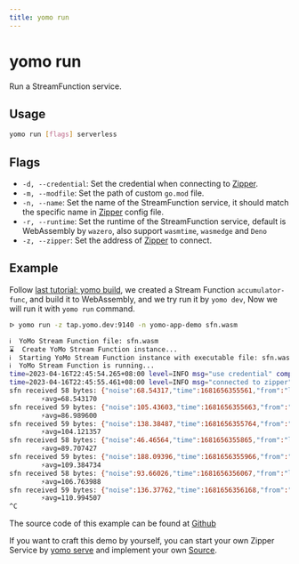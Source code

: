 ```yaml
---
title: yomo run
---
```


# yomo run

Run a StreamFunction service.

## Usage

```bash
yomo run [flags] serverless
```

## Flags

- `-d, --credential`: Set the credential when connecting to [Zipper][zipper].
- `-m, --modfile`: Set the path of custom `go.mod` file.
- `-n, --name`: Set the name of the StreamFunction service, it should match the specific name in [Zipper][zipper] config file.
- `-r, --runtime`: Set the runtime of the StreamFunction service, default is WebAssembly by `wazero`, also support `wasmtime`, `wasmedge` and `Deno`
- `-z, --zipper`: Set the address of [Zipper][zipper] to connect.

## Example

Follow [last tutorial: yomo build](./build#example), we created a Stream Function `accumulator-func`, and build it to WebAssembly, and we try run it by `yomo dev`, Now we will run it with `yomo run` command.

```bash
ᐅ yomo run -z tap.yomo.dev:9140 -n yomo-app-demo sfn.wasm

ℹ️  YoMo Stream Function file: sfn.wasm
⌛  Create YoMo Stream Function instance...
ℹ️  Starting YoMo Stream Function instance with executable file: sfn.wasm. Zipper: [tap.yomo.dev:9140].
ℹ️  YoMo Stream Function is running...
time=2023-04-16T22:45:54.265+08:00 level=INFO msg="use credential" component="Stream Function" client_id=jHp0g18hmjk_fL0SvH_6X client_name=yomo-app-demo credential_name=none
time=2023-04-16T22:45:55.461+08:00 level=INFO msg="connected to zipper" component="Stream Function" client_id=jHp0g18hmjk_fL0SvH_6X client_name=yomo-app-demo zipper_addr=tap.yomo.dev:9140
sfn received 58 bytes: {"noise":68.54317,"time":1681656355561,"from":"localhost"}
        ⚡️avg=68.543170
sfn received 59 bytes: {"noise":105.43603,"time":1681656355663,"from":"localhost"}
        ⚡️avg=86.989600
sfn received 59 bytes: {"noise":138.38487,"time":1681656355764,"from":"localhost"}
        ⚡️avg=104.121357
sfn received 58 bytes: {"noise":46.46564,"time":1681656355865,"from":"localhost"}
        ⚡️avg=89.707427
sfn received 59 bytes: {"noise":188.09396,"time":1681656355966,"from":"localhost"}
        ⚡️avg=109.384734
sfn received 58 bytes: {"noise":93.66026,"time":1681656356067,"from":"localhost"}
        ⚡️avg=106.763988
sfn received 59 bytes: {"noise":136.37762,"time":1681656356168,"from":"localhost"}
        ⚡️avg=110.994507
^C
```

The source code of this example can be found at [Github](https://github.com/fanweixiao/yomo-wasi-sfn-demo)

If you want to craft this demo by yourself, you can start your own Zipper Service by [yomo serve](./zipper) and implement your own [Source](/docs/api/source#example).

[zipper]: ./zipper
